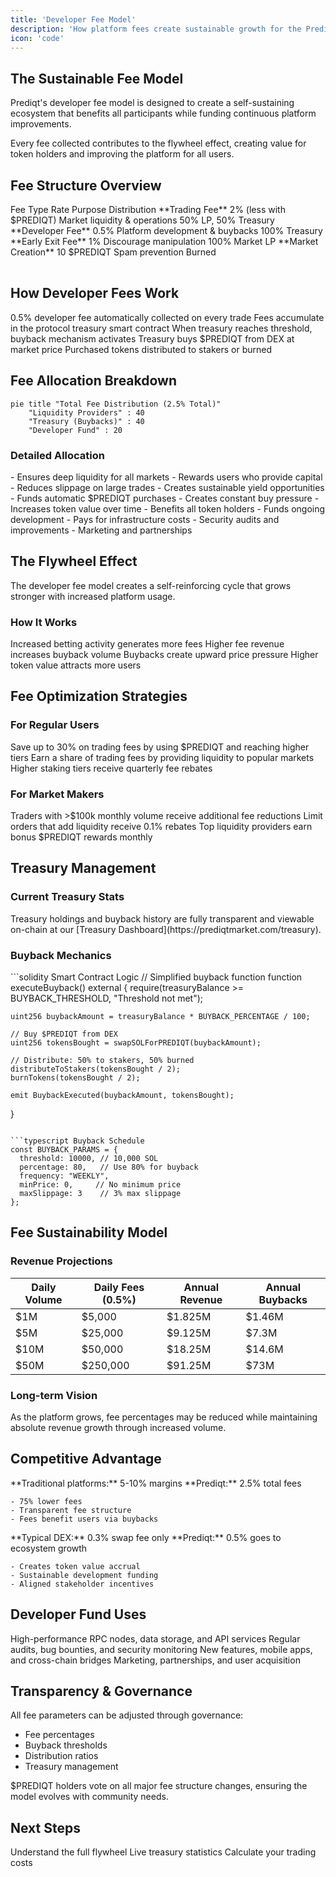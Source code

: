 ```yaml
---
title: 'Developer Fee Model'
description: 'How platform fees create sustainable growth for the Prediqt ecosystem'
icon: 'code'
---
```


## The Sustainable Fee Model

Prediqt's developer fee model is designed to create a self-sustaining ecosystem that benefits all participants while funding continuous platform improvements.

<Callout type="info" emoji="🔄">
  Every fee collected contributes to the flywheel effect, creating value for token holders and improving the platform for all users.
</Callout>

## Fee Structure Overview

<Table>
  <TableHeader>
    <TableRow>
      <TableHead>Fee Type</TableHead>
      <TableHead>Rate</TableHead>
      <TableHead>Purpose</TableHead>
      <TableHead>Distribution</TableHead>
    </TableRow>
  </TableHeader>
  <TableBody>
    <TableRow>
      <TableCell>**Trading Fee**</TableCell>
      <TableCell>2% (less with $PREDIQT)</TableCell>
      <TableCell>Market liquidity & operations</TableCell>
      <TableCell>50% LP, 50% Treasury</TableCell>
    </TableRow>
    <TableRow>
      <TableCell>**Developer Fee**</TableCell>
      <TableCell>0.5%</TableCell>
      <TableCell>Platform development & buybacks</TableCell>
      <TableCell>100% Treasury</TableCell>
    </TableRow>
    <TableRow>
      <TableCell>**Early Exit Fee**</TableCell>
      <TableCell>1%</TableCell>
      <TableCell>Discourage manipulation</TableCell>
      <TableCell>100% Market LP</TableCell>
    </TableRow>
    <TableRow>
      <TableCell>**Market Creation**</TableCell>
      <TableCell>10 $PREDIQT</TableCell>
      <TableCell>Spam prevention</TableCell>
      <TableCell>Burned</TableCell>
    </TableRow>
  </TableBody>
</Table>

## How Developer Fees Work

<Steps>
  <Step title="Fee Collection" icon="1">
    0.5% developer fee automatically collected on every trade
  </Step>
  <Step title="Treasury Accumulation" icon="2">
    Fees accumulate in the protocol treasury smart contract
  </Step>
  <Step title="Buyback Trigger" icon="3">
    When treasury reaches threshold, buyback mechanism activates
  </Step>
  <Step title="Market Purchase" icon="4">
    Treasury buys $PREDIQT from DEX at market price
  </Step>
  <Step title="Distribution" icon="5">
    Purchased tokens distributed to stakers or burned
  </Step>
</Steps>

## Fee Allocation Breakdown

```mermaid
pie title "Total Fee Distribution (2.5% Total)"
    "Liquidity Providers" : 40
    "Treasury (Buybacks)" : 40
    "Developer Fund" : 20
```

### Detailed Allocation

<Tabs>
  <Tab title="Liquidity Providers (40%)">
    - Ensures deep liquidity for all markets
    - Rewards users who provide capital
    - Reduces slippage on large trades
    - Creates sustainable yield opportunities
  </Tab>
  <Tab title="Treasury/Buybacks (40%)">
    - Funds automatic $PREDIQT purchases
    - Creates constant buy pressure
    - Increases token value over time
    - Benefits all token holders
  </Tab>
  <Tab title="Developer Fund (20%)">
    - Funds ongoing development
    - Pays for infrastructure costs
    - Security audits and improvements
    - Marketing and partnerships
  </Tab>
</Tabs>

## The Flywheel Effect

<Note>
  The developer fee model creates a self-reinforcing cycle that grows stronger with increased platform usage.
</Note>

### How It Works

<CardGroup cols={2}>
  <Card title="More Users" icon="users" color="#299EFF">
    Increased betting activity generates more fees
  </Card>
  <Card title="More Fees" icon="coins" color="#299EFF">
    Higher fee revenue increases buyback volume
  </Card>
  <Card title="Token Appreciation" icon="chart-line-up" color="#299EFF">
    Buybacks create upward price pressure
  </Card>
  <Card title="Better Incentives" icon="gift" color="#299EFF">
    Higher token value attracts more users
  </Card>
</CardGroup>

## Fee Optimization Strategies

### For Regular Users

<AccordionGroup>
  <Accordion title="Use $PREDIQT for Lower Fees" icon="percent">
    Save up to 30% on trading fees by using $PREDIQT and reaching higher tiers
  </Accordion>
  <Accordion title="Provide Liquidity" icon="water">
    Earn a share of trading fees by providing liquidity to popular markets
  </Accordion>
  <Accordion title="Stake for Rebates" icon="piggy-bank">
    Higher staking tiers receive quarterly fee rebates
  </Accordion>
</AccordionGroup>

### For Market Makers

<AccordionGroup>
  <Accordion title="Volume Discounts" icon="layer-group">
    Traders with >$100k monthly volume receive additional fee reductions
  </Accordion>
  <Accordion title="Maker Rebates" icon="arrow-right-arrow-left">
    Limit orders that add liquidity receive 0.1% rebates
  </Accordion>
  <Accordion title="LP Rewards" icon="trophy">
    Top liquidity providers earn bonus $PREDIQT rewards monthly
  </Accordion>
</AccordionGroup>

## Treasury Management

### Current Treasury Stats
<Info>
  Treasury holdings and buyback history are fully transparent and viewable on-chain at our [Treasury Dashboard](https://prediqtmarket.com/treasury).
</Info>

### Buyback Mechanics

<CodeGroup>
```solidity Smart Contract Logic
// Simplified buyback function
function executeBuyback() external {
    require(treasuryBalance >= BUYBACK_THRESHOLD, "Threshold not met");
    
    uint256 buybackAmount = treasuryBalance * BUYBACK_PERCENTAGE / 100;
    
    // Buy $PREDIQT from DEX
    uint256 tokensBought = swapSOLForPREDIQT(buybackAmount);
    
    // Distribute: 50% to stakers, 50% burned
    distributeToStakers(tokensBought / 2);
    burnTokens(tokensBought / 2);
    
    emit BuybackExecuted(buybackAmount, tokensBought);
}
```

```typescript Buyback Schedule
const BUYBACK_PARAMS = {
  threshold: 10000, // 10,000 SOL
  percentage: 80,   // Use 80% for buyback
  frequency: "WEEKLY",
  minPrice: 0,     // No minimum price
  maxSlippage: 3    // 3% max slippage
};
```
</CodeGroup>

## Fee Sustainability Model

### Revenue Projections

| Daily Volume | Daily Fees (0.5%) | Annual Revenue | Annual Buybacks |
|--------------|-------------------|----------------|-----------------|
| $1M | $5,000 | $1.825M | $1.46M |
| $5M | $25,000 | $9.125M | $7.3M |
| $10M | $50,000 | $18.25M | $14.6M |
| $50M | $250,000 | $91.25M | $73M |

### Long-term Vision

<Warning>
  As the platform grows, fee percentages may be reduced while maintaining absolute revenue growth through increased volume.
</Warning>

## Competitive Advantage

<Tabs>
  <Tab title="vs Traditional Betting">
    **Traditional platforms:** 5-10% margins
    **Prediqt:** 2.5% total fees
    
    - 75% lower fees
    - Transparent fee structure
    - Fees benefit users via buybacks
  </Tab>
  <Tab title="vs Other DeFi">
    **Typical DEX:** 0.3% swap fee only
    **Prediqt:** 0.5% goes to ecosystem growth
    
    - Creates token value accrual
    - Sustainable development funding
    - Aligned stakeholder incentives
  </Tab>
</Tabs>

## Developer Fund Uses

<CardGroup cols={2}>
  <Card title="Infrastructure" icon="server">
    High-performance RPC nodes, data storage, and API services
  </Card>
  <Card title="Security" icon="shield">
    Regular audits, bug bounties, and security monitoring
  </Card>
  <Card title="Innovation" icon="lightbulb">
    New features, mobile apps, and cross-chain bridges
  </Card>
  <Card title="Growth" icon="rocket">
    Marketing, partnerships, and user acquisition
  </Card>
</CardGroup>

## Transparency & Governance

All fee parameters can be adjusted through governance:

- Fee percentages
- Buyback thresholds
- Distribution ratios
- Treasury management

<Note>
  $PREDIQT holders vote on all major fee structure changes, ensuring the model evolves with community needs.
</Note>

## Next Steps

<CardGroup cols={3}>
  <Card
    title="Flywheel Deep Dive"
    icon="arrows-spin"
    href="/ecosystem/flywheel-explained"
  >
    Understand the full flywheel
  </Card>
  <Card
    title="View Treasury"
    icon="vault"
    href="https://prediqtmarket.com/treasury"
  >
    Live treasury statistics
  </Card>
  <Card
    title="Fee Calculator"
    icon="calculator"
    href="https://prediqtmarket.com/fees"
  >
    Calculate your trading costs
  </Card>
</CardGroup> 